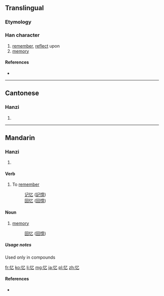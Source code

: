 {{also|憶}}
==Translingual==

===Etymology===
{{Han simp|憶|f=意|t=乙}}

===Han character===
{{Han char|rn=61|rad=心|as=01|sn=4|four=|canj=心弓 (PN)|ids=⿰[[忄]][[乙]]}}

# [[remember]], [[reflect]] upon
# [[memory]]

====References====
* {{Han ref|kx=0375.031|hdz=42268.020|uh=5FC6|ud=24518}}

----

==Cantonese==

===Hanzi===
{{yue-hanzi|jyut=[[jik1]]|y=yik1|tra=憶}}

# {{defn|lang=yue|sort=心01}}

----

==Mandarin==

===Hanzi===
{{cmn-hanzi|tra=憶|pin=[[yì]] ([[yi4]])|wg=i<sup>4</sup>}}

# {{defn|lang=cmn|sort=心01}}

====Verb====
{{cmn-verb|tra=憶|pin=yì|pint=yi4|sort=心01}}
# To [[remember]]
#: [[记忆]] ([[記憶]])
#: [[回忆]] ([[回憶]])

====Noun====
{{cmn-noun|tra=憶|pin=yì|pint=yi4|sort=心01}}
# [[memory]]
#: [[回忆]] ([[回憶]])

=====Usage notes=====
Used only in compounds

[[fr:忆]]
[[ko:忆]]
[[li:忆]]
[[mg:忆]]
[[ja:忆]]
[[pl:忆]]
[[zh:忆]]

====References====
* {{cite web
| url = http://www.mdbg.net/chindict/chindict.php?page=worddict&wdrst=0&wdqb=%E8%89%BA
| title = 忆
| work = MDBG English to Chinese dictionary ( Based on CC-CEDICT )
| language = Mandarin/English
| accessdate = 2014-02-14}}